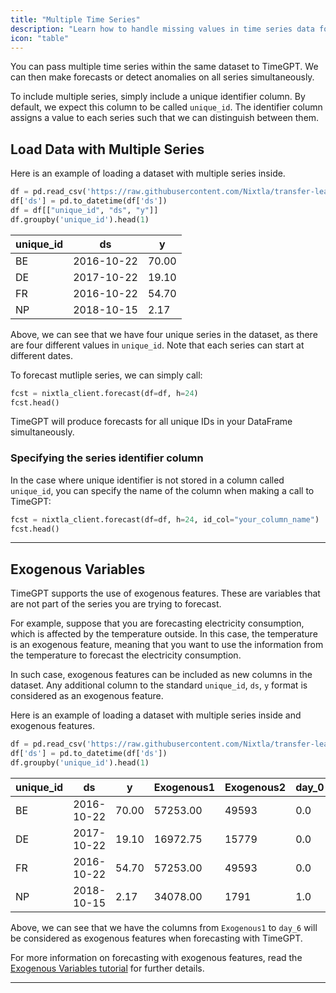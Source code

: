 ```yaml
---
title: "Multiple Time Series"
description: "Learn how to handle missing values in time series data for accurate forecasting with TimeGPT."
icon: "table"
---
```


You can pass multiple time series within the same dataset to TimeGPT. We can then make forecasts or detect anomalies on all series simultaneously.

To include multiple series, simply include a unique identifier column. By default, we expect this column to be called `unique_id`. The identifier column assigns a value to each series such that we can distinguish between them.

## Load Data with Multiple Series

Here is an example of loading a dataset with multiple series inside. 

```python
df = pd.read_csv('https://raw.githubusercontent.com/Nixtla/transfer-learning-time-series/main/datasets/electricity-short-with-ex-vars.csv')
df['ds'] = pd.to_datetime(df['ds'])
df = df[["unique_id", "ds", "y"]]
df.groupby('unique_id').head(1)
```

<Frame caption="Multiple-Series Data Preview">

| unique_id | ds	     | y      |
| --------- | ---------- | ------ |
| BE	    | 2016-10-22 |	70.00 |
| DE	    | 2017-10-22 |	19.10 |
| FR	    | 2016-10-22 |	54.70 |
| NP	    | 2018-10-15 |	2.17  |

</Frame>

Above, we can see that we have four unique series in the dataset, as there are four different values in `unique_id`. Note that each series can start at different dates.

To forecast mutliple series, we can simply call:

```python Multiple Series Forecast Example
fcst = nixtla_client.forecast(df=df, h=24)
fcst.head()
```

TimeGPT will produce forecasts for all unique IDs in your DataFrame simultaneously.

### Specifying the series identifier column

In the case where unique identifier is not stored in a column called `unique_id`, you can specify the name of the column when making a call to TimeGPT:

```python Specify the name of the column for the series identifier
fcst = nixtla_client.forecast(df=df, h=24, id_col="your_column_name")
fcst.head()
```
---

## Exogenous Variables

TimeGPT supports the use of exogenous features. These are variables that are not part of the series you are trying to forecast. 

For example, suppose that you are forecasting electricity consumption, which is affected by the temperature outside. In this case, the temperature is an exogenous feature, meaning that you want to use the information from the temperature to forecast the electricity consumption.

In such case, exogenous features can be included as new columns in the dataset. Any additional column to the standard `unique_id`, `ds`, `y` format is considered as an exogenous feature.

Here is an example of loading a dataset with multiple series inside and exogenous features. 

```python Multiple Series Data Loading
df = pd.read_csv('https://raw.githubusercontent.com/Nixtla/transfer-learning-time-series/main/datasets/electricity-short-with-ex-vars.csv')
df['ds'] = pd.to_datetime(df['ds'])
df.groupby('unique_id').head(1)
```

<Frame caption="Multiple-Series with Exogenous Features Preview">

| unique_id | ds | y | Exogenous1 | Exogenous2 | day_0 | day_1 | day_2 | day_3 | day_4 | day_5 | day_6 |
|-----------|----|----|------------|------------|-------|-------|-------|-------|-------|-------|-------|
| BE | 2016-10-22 | 70.00 | 57253.00 | 49593 | 0.0 | 0.0 | 0.0 | 0.0 | 0.0 | 1.0 | 0.0 |
| DE | 2017-10-22 | 19.10 | 16972.75 | 15779 | 0.0 | 0.0 | 0.0 | 0.0 | 0.0 | 0.0 | 1.0 |
| FR | 2016-10-22 | 54.70 | 57253.00 | 49593 | 0.0 | 0.0 | 0.0 | 0.0 | 0.0 | 1.0 | 0.0 |
| NP | 2018-10-15 | 2.17 | 34078.00 | 1791 | 1.0 | 0.0 | 0.0 | 0.0 | 0.0 | 0.0 | 0.0 |

</Frame>

Above, we can see that we have the columns from `Exogenous1` to `day_6` will be considered as exogenous features when forecasting with TimeGPT. 

For more information on forecasting with exogenous features, read the [Exogenous Variables tutorial](/forecasting/exogenous-variables/numeric_features) for further details.

---